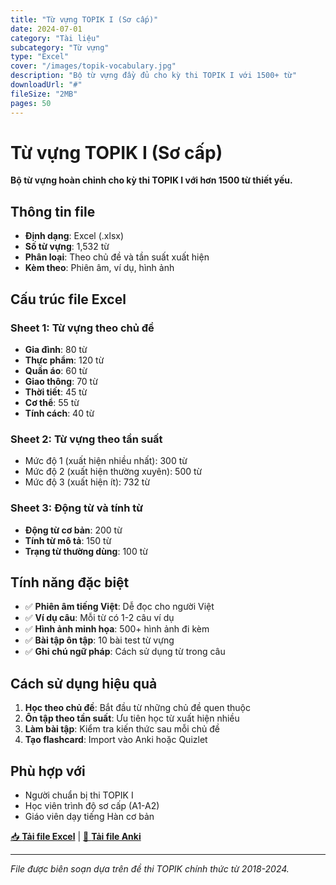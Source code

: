 ```yaml
---
title: "Từ vựng TOPIK I (Sơ cấp)"
date: 2024-07-01
category: "Tài liệu"
subcategory: "Từ vựng"
type: "Excel"
cover: "/images/topik-vocabulary.jpg"
description: "Bộ từ vựng đầy đủ cho kỳ thi TOPIK I với 1500+ từ"
downloadUrl: "#"
fileSize: "2MB"
pages: 50
---
```


# Từ vựng TOPIK I (Sơ cấp)

**Bộ từ vựng hoàn chỉnh cho kỳ thi TOPIK I với hơn 1500 từ thiết yếu.**

## Thông tin file

- **Định dạng**: Excel (.xlsx)
- **Số từ vựng**: 1,532 từ
- **Phân loại**: Theo chủ đề và tần suất xuất hiện
- **Kèm theo**: Phiên âm, ví dụ, hình ảnh

## Cấu trúc file Excel

### Sheet 1: Từ vựng theo chủ đề
- **Gia đình**: 80 từ
- **Thực phẩm**: 120 từ  
- **Quần áo**: 60 từ
- **Giao thông**: 70 từ
- **Thời tiết**: 45 từ
- **Cơ thể**: 55 từ
- **Tính cách**: 40 từ

### Sheet 2: Từ vựng theo tần suất
- Mức độ 1 (xuất hiện nhiều nhất): 300 từ
- Mức độ 2 (xuất hiện thường xuyên): 500 từ
- Mức độ 3 (xuất hiện ít): 732 từ

### Sheet 3: Động từ và tính từ
- **Động từ cơ bản**: 200 từ
- **Tính từ mô tả**: 150 từ
- **Trạng từ thường dùng**: 100 từ

## Tính năng đặc biệt

- ✅ **Phiên âm tiếng Việt**: Dễ đọc cho người Việt
- ✅ **Ví dụ câu**: Mỗi từ có 1-2 câu ví dụ
- ✅ **Hình ảnh minh họa**: 500+ hình ảnh đi kèm
- ✅ **Bài tập ôn tập**: 10 bài test từ vựng
- ✅ **Ghi chú ngữ pháp**: Cách sử dụng từ trong câu

## Cách sử dụng hiệu quả

1. **Học theo chủ đề**: Bắt đầu từ những chủ đề quen thuộc
2. **Ôn tập theo tần suất**: Ưu tiên học từ xuất hiện nhiều
3. **Làm bài tập**: Kiểm tra kiến thức sau mỗi chủ đề
4. **Tạo flashcard**: Import vào Anki hoặc Quizlet

## Phù hợp với

- Người chuẩn bị thi TOPIK I
- Học viên trình độ sơ cấp (A1-A2)
- Giáo viên dạy tiếng Hàn cơ bản

[📥 **Tải file Excel**](#) | [📱 **Tải file Anki**](#)

---

*File được biên soạn dựa trên đề thi TOPIK chính thức từ 2018-2024.*
